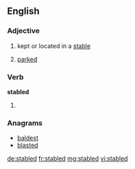 ==English==

===Adjective===
{{en-adj|-}}

# kept or located in a [[stable]]
# {{context|rail transport|of a rail vehicle}} [[parked]]

===Verb===
'''stabled'''

# {{en-past of|stable}}

===Anagrams===
* [[baldest#English|baldest]]
* [[blasted#English|blasted]]

[[de:stabled]]
[[fr:stabled]]
[[mg:stabled]]
[[vi:stabled]]